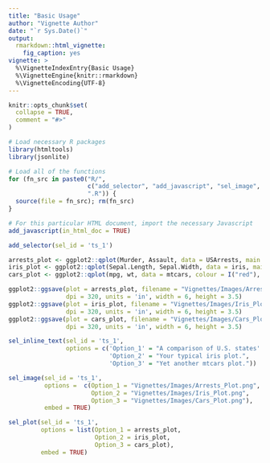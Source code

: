 ```yaml
---
title: "Basic Usage"
author: "Vignette Author"
date: "`r Sys.Date()`"
output: 
  rmarkdown::html_vignette:
    fig_caption: yes
vignette: >
  %\VignetteIndexEntry{Basic Usage}
  %\VignetteEngine{knitr::rmarkdown}
  %\VignetteEncoding{UTF-8}
---
```


```r
knitr::opts_chunk$set(
  collapse = TRUE,
  comment = "#>"
)
```
```r
# Load necessary R packages
library(htmltools)
library(jsonlite)

# Load all of the functions
for (fn_src in paste0("R/",
                      c("add_selector", "add_javascript", "sel_image", "sel_inline_text"),
                      ".R")) {
  source(file = fn_src); rm(fn_src)
}
```

```r
# For this particular HTML document, import the necessary Javascript
add_javascript(in_html_doc = TRUE)
```

```r
add_selector(sel_id = 'ts_1')
```

```r
arrests_plot <- ggplot2::qplot(Murder, Assault, data = USArrests, main = "Arrests")
iris_plot <- ggplot2::qplot(Sepal.Length, Sepal.Width, data = iris, main = "Iris")
cars_plot <- ggplot2::qplot(mpg, wt, data = mtcars, colour = I("red"), main = "Cars")

ggplot2::ggsave(plot = arrests_plot, filename = "Vignettes/Images/Arrests_Plot.png", device = 'png',
                dpi = 320, units = 'in', width = 6, height = 3.5)
ggplot2::ggsave(plot = iris_plot, filename = "Vignettes/Images/Iris_Plot.png", device = 'png',
                dpi = 320, units = 'in', width = 6, height = 3.5)
ggplot2::ggsave(plot = cars_plot, filename = "Vignettes/Images/Cars_Plot.png", device = 'png',
                dpi = 320, units = 'in', width = 6, height = 3.5)
```

```r
sel_inline_text(sel_id = 'ts_1',
                options = c('Option_1' = "A comparison of U.S. states' murder and assault rates.",
                            'Option_2' = "Your typical iris plot.",
                            'Option_3' = "Yet another mtcars plot."))
```

```r
sel_image(sel_id = 'ts_1',
          options =  c(Option_1 = "Vignettes/Images/Arrests_Plot.png", 
                       Option_2 = "Vignettes/Images/Iris_Plot.png",
                       Option_3 = "Vignettes/Images/Cars_Plot.png"),
          embed = TRUE)
```

```r
sel_plot(sel_id = 'ts_1',
         options = list(Option_1 = arrests_plot,
                        Option_2 = iris_plot,
                        Option_3 = cars_plot),
         embed = TRUE)
```

